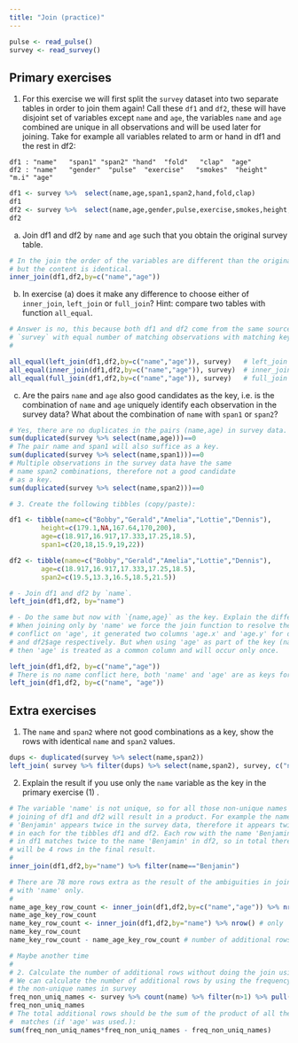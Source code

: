 ```yaml
---
title: "Join (practice)"
---
```


```r
pulse <- read_pulse() 
survey <- read_survey()
```

## Primary exercises

1. For this exercise we will first split  the `survey` dataset into two separate tables 
in order to join them again! Call these `df1` and `df2`, these will have disjoint set of 
variables except `name` and `age`, the variables `name` and `age` combined are unique in 
all observations and will be used later for joining. Take for example all variables related 
to arm or hand in df1 and the rest in df2:

```
df1 : "name"   "span1" "span2" "hand"  "fold"   "clap"  "age"
df2 : "name"   "gender"  "pulse"  "exercise"   "smokes"  "height" "m.i" "age"
```

```r
df1 <- survey %>%  select(name,age,span1,span2,hand,fold,clap)
df1
df2 <- survey %>%  select(name,age,gender,pulse,exercise,smokes,height,m.i)
df2
```

a. Join df1 and df2 by `name` and `age` such that you obtain the original survey table. 

```r
# In the join the order of the variables are different than the original survey tibble 
# but the content is identical.
inner_join(df1,df2,by=c("name","age"))
```

b. In exercise (a) does it make any difference to choose either of `inner_join`, `left_join` or `full_join`? Hint: compare two tables with function `all_equal`.       

```r
# Answer is no, this because both df1 and df2 come from the same source 
# `survey` with equal number of matching observations with matching keys. 
#

all_equal(left_join(df1,df2,by=c("name","age")), survey)   # left_join
all_equal(inner_join(df1,df2,by=c("name","age")), survey)  # inner_join
all_equal(full_join(df1,df2,by=c("name","age")), survey)   # full_join
```

c. Are the pairs `name` and `age`  also good candidates as the key, i.e. is the combination of `name` and `age` uniquely identify each observation in the survey data? What about the combination of `name` with `span1` or `span2`? 

```r
# Yes, there are no duplicates in the pairs (name,age) in survey data.
sum(duplicated(survey %>% select(name,age)))==0
# The pair name and span1 will also suffice as a key.
sum(duplicated(survey %>% select(name,span1)))==0
# Multiple observations in the survey data have the same 
# name span2 combinations, therefore not a good candidate 
# as a key.
sum(duplicated(survey %>% select(name,span2)))==0
```


<!--  removed exercise 3 -->


```r
# 3. Create the following tibbles (copy/paste):

df1 <- tibble(name=c("Bobby","Gerald","Amelia","Lottie","Dennis"),
        height=c(179.1,NA,167.64,170,200), 
        age=c(18.917,16.917,17.333,17.25,18.5),
        span1=c(20,18,15.9,19,22))

df2 <- tibble(name=c("Bobby","Gerald","Amelia","Lottie","Dennis"),
        age=c(18.917,16.917,17.333,17.25,18.5),
        span2=c(19.5,13.3,16.5,18.5,21.5))

# - Join df1 and df2 by `name`. 
left_join(df1,df2, by="name")

# - Do the same but now with `{name,age}` as the key. Explain the difference.
# When joining only by 'name' we force the join function to resolve the name 
# conflict on 'age', it generated two columns 'age.x' and 'age.y' for df1$age 
# and df2$age respectively. But when using 'age' as part of the key (name,age) 
# then 'age' is treated as a common column and will occur only once.

left_join(df1,df2, by=c("name","age"))
# There is no name conflict here, both 'name' and 'age' are as keys for joining and all other variables have unique names. 
left_join(df1,df2, by=c("name", "age"))

```
  
## Extra exercises

1. The `name` and `span2` where not good combinations as a key, show the rows with identical 
 `name` and `span2` values.
 
```r
dups <- duplicated(survey %>% select(name,span2))
left_join( survey %>% filter(dups) %>% select(name,span2), survey, c("name","span2")) 
```
 


2. Explain the result if you  use only the `name` variable as the key in the primary exercise (1) .

```r
# The variable 'name' is not unique, so for all those non-unique names the 
# joining of df1 and df2 will result in a product. For example the name 
# 'Benjamin' appears twice in the survey data, therefore it appears twice
# in each for the tibbles df1 and df2. Each row with the name 'Benjamin' 
# in df1 matches twice to the name 'Benjamin' in df2, so in total there 
# will be 4 rows in the final result.
# 
inner_join(df1,df2,by="name") %>% filter(name=="Benjamin")

# There are 78 more rows extra as the result of the ambiguities in joining
# with 'name' only. 
#
name_age_key_row_count <- inner_join(df1,df2,by=c("name","age")) %>% nrow() # 'name' and 'age' as the key
name_age_key_row_count
name_key_row_count <- inner_join(df1,df2,by="name") %>% nrow() # only 'name' as the key
name_key_row_count
name_key_row_count - name_age_key_row_count # number of additional rows due to non-unique key 'name'
```

```r
# Maybe another time 
#
# 2. Calculate the number of additional rows without doing the join using the column `name` only.   
# We can calculate the number of additional rows by using the frequency of 
# the non-unique names in survey 
freq_non_uniq_names <- survey %>% count(name) %>% filter(n>1) %>% pull(n)
freq_non_uniq_names
# The total additional rows should be the sum of the product of all the these frequencies minus the correct 
#  matches (if 'age' was used.):
sum(freq_non_uniq_names*freq_non_uniq_names - freq_non_uniq_names) 
```

